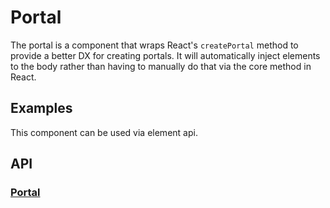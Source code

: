 
<Meta of={PortalStories} />

# Portal

The portal is a component that wraps React's `createPortal` method
to provide a better DX for creating portals. It will automatically
inject elements to the body rather than having to manually do that
via the core method in React.

## Examples
This component can be used via element api.

<ToggleCanvas of={PortalStories.Simple} sourceState="shown" />

## API
### [Portal](https://github.com/reaviz/reablocks/blob/master/src/utils/Portal/Portal.ts)
<PropsTable name="Portal" />
